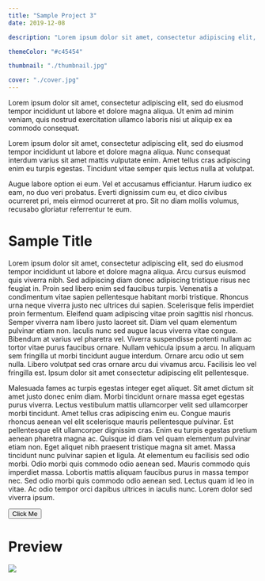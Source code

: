 ```yaml
---
title: "Sample Project 3"
date: 2019-12-08

description: "Lorem ipsum dolor sit amet, consectetur adipiscing elit, sed do eiusmod tempor incididunt ut labore et dolore magna aliqua."

themeColor: "#c45454"

thumbnail: "./thumbnail.jpg"

cover: "./cover.jpg"
---
```


<ExtendedDesc>
  Lorem ipsum dolor sit amet, consectetur adipiscing elit, sed do eiusmod tempor incididunt ut labore et dolore magna aliqua. Ut enim ad minim veniam, quis nostrud exercitation ullamco laboris nisi ut aliquip ex ea commodo consequat.
</ExtendedDesc>

Lorem ipsum dolor sit amet, consectetur adipiscing elit, sed do eiusmod tempor incididunt ut labore et dolore magna aliqua. Nunc consequat interdum varius sit amet mattis vulputate enim. Amet tellus cras adipiscing enim eu turpis egestas. Tincidunt vitae semper quis lectus nulla at volutpat.

Augue labore option ei eum. Vel et accusamus efficiantur. Harum iudico ex eam, no duo veri probatus. Everti dignissim cum eu, et dico civibus ocurreret pri, meis eirmod ocurreret at pro. Sit no diam mollis volumus, recusabo gloriatur referrentur te eum.

# Sample Title

Lorem ipsum dolor sit amet, consectetur adipiscing elit, sed do eiusmod tempor incididunt ut labore et dolore magna aliqua. Arcu cursus euismod quis viverra nibh. Sed adipiscing diam donec adipiscing tristique risus nec feugiat in. Proin sed libero enim sed faucibus turpis. Venenatis a condimentum vitae sapien pellentesque habitant morbi tristique. Rhoncus urna neque viverra justo nec ultrices dui sapien. Scelerisque felis imperdiet proin fermentum. Eleifend quam adipiscing vitae proin sagittis nisl rhoncus. Semper viverra nam libero justo laoreet sit. Diam vel quam elementum pulvinar etiam non. Iaculis nunc sed augue lacus viverra vitae congue. Bibendum at varius vel pharetra vel. Viverra suspendisse potenti nullam ac tortor vitae purus faucibus ornare. Nullam vehicula ipsum a arcu. In aliquam sem fringilla ut morbi tincidunt augue interdum. Ornare arcu odio ut sem nulla. Libero volutpat sed cras ornare arcu dui vivamus arcu. Facilisis leo vel fringilla est. Ipsum dolor sit amet consectetur adipiscing elit pellentesque.

Malesuada fames ac turpis egestas integer eget aliquet. Sit amet dictum sit amet justo donec enim diam. Morbi tincidunt ornare massa eget egestas purus viverra. Lectus vestibulum mattis ullamcorper velit sed ullamcorper morbi tincidunt. Amet tellus cras adipiscing enim eu. Congue mauris rhoncus aenean vel elit scelerisque mauris pellentesque pulvinar. Est pellentesque elit ullamcorper dignissim cras. Enim eu turpis egestas pretium aenean pharetra magna ac. Quisque id diam vel quam elementum pulvinar etiam non. Eget aliquet nibh praesent tristique magna sit amet. Massa tincidunt nunc pulvinar sapien et ligula. At elementum eu facilisis sed odio morbi. Odio morbi quis commodo odio aenean sed. Mauris commodo quis imperdiet massa. Lobortis mattis aliquam faucibus purus in massa tempor nec. Sed odio morbi quis commodo odio aenean sed. Lectus quam id leo in vitae. Ac odio tempor orci dapibus ultrices in iaculis nunc. Lorem dolor sed viverra ipsum.

<Button href="#" color="#993131" target="_blank">
  Click Me
</Button>

# Preview

![](./preview.jpg)
